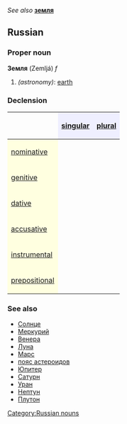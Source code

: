 ''See also'' '''[[земля]]'''
==Russian==
[[Category:Russian nouns]]
===Proper noun===
'''Земля''' (Zemljá) ''f''

#''(astronomy)'': [[earth]]

===Declension===
{| border="1" cellpadding="4" cellspacing="0"
!
! style="background-color: #EFEFFF" align="center"|[[singular]]
! style="background-color: #EFEFFF" align="center"|[[plural]]
|-
! style="background-color: #FFFFE0" align="left"|[[nominative case|nominative]]
| align="center"|{{RUchar|Земля́}}
| align="center"|{{RUchar|зе́мли}}
|-
! style="background-color: #FFFFE0" align="left"|[[genitive case|genitive]]
| align="center"|{{RUchar|Земли́}}
| align="center"|{{RUchar|земе́ль}}
|-
! style="background-color: #FFFFE0" align="left"|[[dative case|dative]]
| align="center"|{{RUchar|Земле́}}
| align="center"|{{RUchar|зе́млям}}
|-
! style="background-color: #FFFFE0" align="left"|[[accusative case|accusative]]
| align="center"|{{RUchar|Зе́млю}}
| align="center"|{{RUchar|зе́мли}}
|-
! style="background-color: #FFFFE0" align="left"|[[instrumental case|instrumental]]
| align="center"|{{RUchar|Землёй, Землёю}}
| align="center"|{{RUchar|зе́млями}}
|-
! style="background-color: #FFFFE0" align="left"|[[prepositional case|prepositional]]
| align="center"|{{RUchar|о Земле́}}
| align="center"|{{RUchar|о зе́млях}}
|}

===See also===
*[[Солнце]]
*[[Меркурий]]
*[[Венера]]
*[[Луна]]
*[[Марс]]
*[[пояс астероидов]]
*[[Юпитер]]
*[[Сатурн]]
*[[Уран]]
*[[Нептун]]
*[[Плутон]]